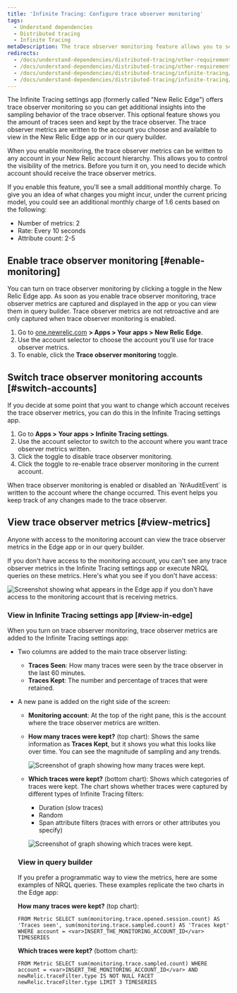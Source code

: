```yaml
---
title: 'Infinite Tracing: Configure trace observer monitoring'
tags:
  - Understand dependencies
  - Distributed tracing
  - Infinite Tracing
metaDescription: The trace observer monitoring feature allows you to see if New Relic is handling your traces as you expect.
redirects:
  - /docs/understand-dependencies/distributed-tracing/other-requirements/trace-observer-monitoring
  - /docs/understand-dependencies/distributed-tracing/other-requirements/infinite-tracing-trace-observer-monitoring
  - /docs/understand-dependencies/distributed-tracing/infinite-tracing/infinite-tracing-trace-observer-monitoring
  - /docs/understand-dependencies/distributed-tracing/infinite-tracing/infinite-tracing-configure-trace-observer-monitoring
---
```





The Infinite Tracing settings app (formerly called "New Relic Edge") offers trace observer monitoring so you can get additional insights into the sampling behavior of the trace observer. This optional feature shows you the amount of traces seen and kept by the trace observer. The trace observer metrics are written to the account you choose and available to view in the New Relic Edge app or in our query builder.

When you enable monitoring, the trace observer metrics can be written to any account in your New Relic account hierarchy. This allows you to control the visibility of the metrics. Before you turn it on, you need to decide which account should receive the trace observer metrics.

<Callout variant="tip">
  If you enable this feature, you'll see a small additional monthly charge. To give you an idea of what charges you might incur, under the current pricing model, you could see an additional monthly charge of 1.6 cents based on the following:

  * Number of metrics: 2
  * Rate: Every 10 seconds
  * Attribute count: 2-5
</Callout>

## Enable trace observer monitoring [#enable-monitoring]

You can turn on trace observer monitoring by clicking a toggle in the New Relic Edge app. As soon as you enable trace observer monitoring, trace observer metrics are captured and displayed in the app or you can view them in query builder. Trace observer metrics are not retroactive and are only captured when trace observer monitoring is enabled.

1. Go to [one.newrelic.com](https://one.newrelic.com) **> Apps > Your apps > New Relic Edge**.
2. Use the account selector to choose the account you'll use for trace observer metrics.
3. To enable, click the **Trace observer monitoring** toggle.

## Switch trace observer monitoring accounts [#switch-accounts]

If you decide at some point that you want to change which account receives the trace observer metrics, you can do this in the Infinite Tracing settings app.

1. Go to **Apps > Your apps > Infinite Tracing settings**.
2. Use the account selector to switch to the account where you want trace observer metrics written.
3. Click the toggle to disable trace observer monitoring.
4. Click the toggle to re-enable trace observer monitoring in the current account.

<Callout variant="tip">
  When trace observer monitoring is enabled or disabled an `NrAuditEvent` is written to the account where the change occurred. This event helps you keep track of any changes made to the trace observer.
</Callout>

## View trace observer metrics [#view-metrics]

Anyone with access to the monitoring account can view the trace observer metrics in the Edge app or in our query builder.

If you don't have access to the monitoring account, you can't see any trace observer metrics in the Infinite Tracing settings app or execute NRQL queries on these metrics. Here's what you see if you don't have access:

<img
  title="trace_observer_monitoring_no_access.png"
  alt="Screenshot showing what appears in the Edge app if you don't have access to the monitoring account that is receiving metrics."
  src={traceObserverMonitoringNoAccess}
/>

### View in Infinite Tracing settings app [#view-in-edge]

When you turn on trace observer monitoring, trace observer metrics are added to the Infinite Tracing settings app:

* Two columns are added to the main trace observer listing:
  * **Traces Seen**: How many traces were seen by the trace observer in the last 60 minutes.
  * **Traces Kept**: The number and percentage of traces that were retained.
* A new pane is added on the right side of the screen:

  * **Monitoring account**: At the top of the right pane, this is the account where the trace observer metrics are written.
  * **How many traces were kept?** (top chart): Shows the same information as **Traces Kept**, but it shows you what this looks like over time. You can see the magnitude of sampling and any trends.

    <img
      title="how_many_traces_kept.png"
      alt="Screenshot of graph showing how many traces were kept."
      src={howManyTracesKept}
    />
  * **Which traces were kept?** (bottom chart): Shows which categories of traces were kept. The chart shows whether traces were captured by different types of Infinite Tracing filters:

    * Duration (slow traces)
    * Random
    * Span attribute filters (traces with errors or other attributes you specify)

    <img
      title="which_traces_kept.png"
      alt="Screenshot of graph showing which traces were kept."
      src={whichTracesKept}
    />

  ### View in query builder

  If you prefer a programmatic way to view the metrics, here are some examples of NRQL queries. These examples replicate the two charts in the Edge app:

  **How many traces were kept?** (top chart):

  ```
  FROM Metric SELECT sum(monitoring.trace.opened.session.count) AS 'Traces seen', sum(monitoring.trace.sampled.count) AS 'Traces kept' WHERE account = <var>INSERT_THE_MONITORING_ACCOUNT_ID</var> TIMESERIES
  ```

  **Which traces were kept?** (bottom chart):

  ```
  FROM Metric SELECT sum(monitoring.trace.sampled.count) WHERE account = <var>INSERT_THE_MONITORING_ACCOUNT_ID</var> AND newRelic.traceFilter.type IS NOT NULL FACET newRelic.traceFilter.type LIMIT 3 TIMESERIES
  ```
